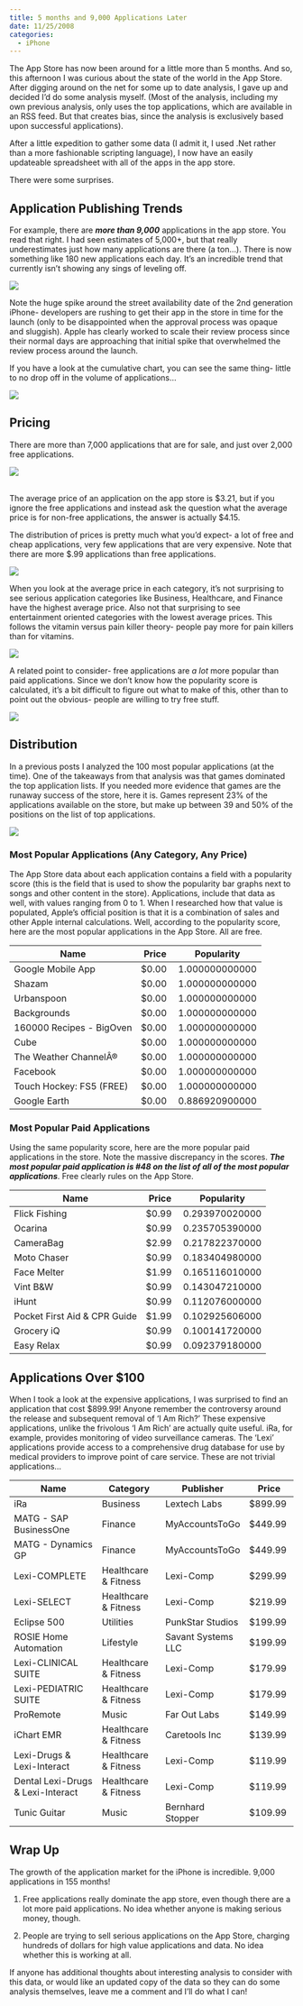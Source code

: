 ```yaml
---
title: 5 months and 9,000 Applications Later
date: 11/25/2008
categories:
  - iPhone
---
```


The App Store has now been around for a little more than 5 months. And so, this afternoon I was curious about the state of the world in the App Store. After digging around on the net for some up to date analysis, I gave up and decided I'd do some analysis myself. (Most of the analysis, including my own previous analysis, only uses the top applications, which are available in an RSS feed. But that creates bias, since the analysis is exclusively based upon successful applications).

After a little expedition to gather some data (I admit it, I used .Net rather than a more fashionable scripting language), I now have an easily updateable spreadsheet with all of the apps in the app store.

There were some surprises.

## **Application Publishing Trends**

For example, there are ***more than 9,000*** applications in the app store. You read that right. I had seen estimates of 5,000+, but that really underestimates just how many applications are there (a ton...). There is now something like 180 new applications each day. It's an incredible trend that currently isn't showing any sings of leveling off.

![](1.png)

Note the huge spike around the street availability date of the 2nd generation iPhone- developers are rushing to get their app in the store in time for the launch (only to be disappointed when the approval process was opaque and sluggish). Apple has clearly worked to scale their review process since their normal days are approaching that initial spike that overwhelmed the review process around the launch.

If you have a look at the cumulative chart, you can see the same thing- little to no drop off in the volume of applications...

![](2.png)

## Pricing

There are more than 7,000 applications that are for sale, and just over 2,000 free applications. 

![](3.png)

\
The average price of an application on the app store is \$3.21, but if you ignore the free applications and instead ask the question what the average price is for non-free applications, the answer is actually \$4.15.

The distribution of prices is pretty much what you'd expect- a lot of free and cheap applications, very few applications that are very expensive. Note that there are more \$.99 applications than free applications.

![](4.png)\

When you look at the average price in each category, it's not surprising to see serious application categories like Business, Healthcare, and Finance have the highest average price. Also not that surprising to see entertainment oriented categories with the lowest average prices. This follows the vitamin versus pain killer theory- people pay more for pain killers than for vitamins.

![](5.png)

A related point to consider- free applications are *a lot* more popular than paid applications. Since we don't know how the popularity score is calculated, it's a bit difficult to figure out what to make of this, other than to point out the obvious- people are willing to try free stuff.

![](6.png)

## Distribution

In a previous posts I analyzed the 100 most popular applications (at the time). One of the takeaways from that analysis was that games dominated the top application lists. If you needed more evidence that games are the runaway success of the store, here it is. Games represent 23% of the applications available on the store, but make up between 39 and 50% of the positions on the list of top applications.

![](7.png)

### **Most Popular Applications (Any Category, Any Price)**

The App Store data about each application contains a field with a popularity score (this is the field that is used to show the popularity bar graphs next to songs and other content in the store). Applications, include that data as well, with values ranging from 0 to 1. When I researched how that value is populated, Apple's official position is that it is a combination of sales and other Apple internal calculations. Well, according to the popularity score, here are the most popular applications in the App Store. All are free.

| **Name**                 | **Price** | **Popularity** |
|--------------------------|-----------|----------------|
| Google Mobile App        | \$0.00    | 1.000000000000 |
| Shazam                   | \$0.00    | 1.000000000000 |
| Urbanspoon               | \$0.00    | 1.000000000000 |
| Backgrounds              | \$0.00    | 1.000000000000 |
| 160000 Recipes - BigOven | \$0.00    | 1.000000000000 |
| Cube                     | \$0.00    | 1.000000000000 |
| The Weather ChannelÂ®    | \$0.00    | 1.000000000000 |
| Facebook                 | \$0.00    | 1.000000000000 |
| Touch Hockey: FS5 (FREE) | \$0.00    | 1.000000000000 |
| Google Earth             | \$0.00    | 0.886920900000 |

### **Most Popular Paid Applications**

Using the same popularity score, here are the more popular paid applications in the store. Note the massive discrepancy in the scores. ***The most popular paid application is #48 on the list of all of the most popular applications***. Free clearly rules on the App Store.

| **Name**                     | **Price** | **Popularity** |
|------------------------------|-----------|----------------|
| Flick Fishing                | \$0.99    | 0.293970020000 |
| Ocarina                      | \$0.99    | 0.235705390000 |
| CameraBag                    | \$2.99    | 0.217822370000 |
| Moto Chaser                  | \$0.99    | 0.183404980000 |
| Face Melter                  | \$1.99    | 0.165116010000 |
| Vint B&W                     | \$0.99    | 0.143047210000 |
| iHunt                        | \$0.99    | 0.112076000000 |
| Pocket First Aid & CPR Guide | \$1.99    | 0.102925606000 |
| Grocery iQ                   | \$0.99    | 0.100141720000 |
| Easy Relax                   | \$0.99    | 0.092379180000 |

## Applications Over \$100

When I took a look at the expensive applications, I was surprised to find an application that cost \$899.99! Anyone remember the controversy around the release and subsequent removal of 'I Am Rich?' These expensive applications, unlike the frivolous 'I Am Rich' are actually quite useful. iRa, for example, provides monitoring of video surveillance cameras. The 'Lexi' applications provide access to a comprehensive drug database for use by medical providers to improve point of care service. These are not trivial applications...

| **Name**                          | **Category**         | **Publisher**      | **Price** |
|-----------------------------------|----------------------|--------------------|-----------|
| iRa                               | Business             | Lextech Labs       | \$899.99  |
| MATG - SAP BusinessOne            | Finance              | MyAccountsToGo     | \$449.99  |
| MATG - Dynamics GP                | Finance              | MyAccountsToGo     | \$449.99  |
| Lexi-COMPLETE                     | Healthcare & Fitness | Lexi-Comp          | \$299.99  |
| Lexi-SELECT                       | Healthcare & Fitness | Lexi-Comp          | \$219.99  |
| Eclipse 500                       | Utilities            | PunkStar Studios   | \$199.99  |
| ROSIE Home Automation             | Lifestyle            | Savant Systems LLC | \$199.99  |
| Lexi-CLINICAL SUITE               | Healthcare & Fitness | Lexi-Comp          | \$179.99  |
| Lexi-PEDIATRIC SUITE              | Healthcare & Fitness | Lexi-Comp          | \$179.99  |
| ProRemote                         | Music                | Far Out Labs       | \$149.99  |
| iChart EMR                        | Healthcare & Fitness | Caretools Inc      | \$139.99  |
| Lexi-Drugs & Lexi-Interact        | Healthcare & Fitness | Lexi-Comp          | \$119.99  |
| Dental Lexi-Drugs & Lexi-Interact | Healthcare & Fitness | Lexi-Comp          | \$119.99  |
| Tunic Guitar                      | Music                | Bernhard Stopper   | \$109.99  |

## Wrap Up

The growth of the application market for the iPhone is incredible. 9,000 applications in 155 months! 

1.  Free applications really dominate the app store, even though there are a lot more paid applications. No idea whether anyone is making serious money, though. 

2.  People are trying to sell serious applications on the App Store, charging hundreds of dollars for high value applications and data. No idea whether this is working at all. 

If anyone has additional thoughts about interesting analysis to consider with this data, or would like an updated copy of the data so they can do some analysis themselves, leave me a comment and I'll do what I can!
